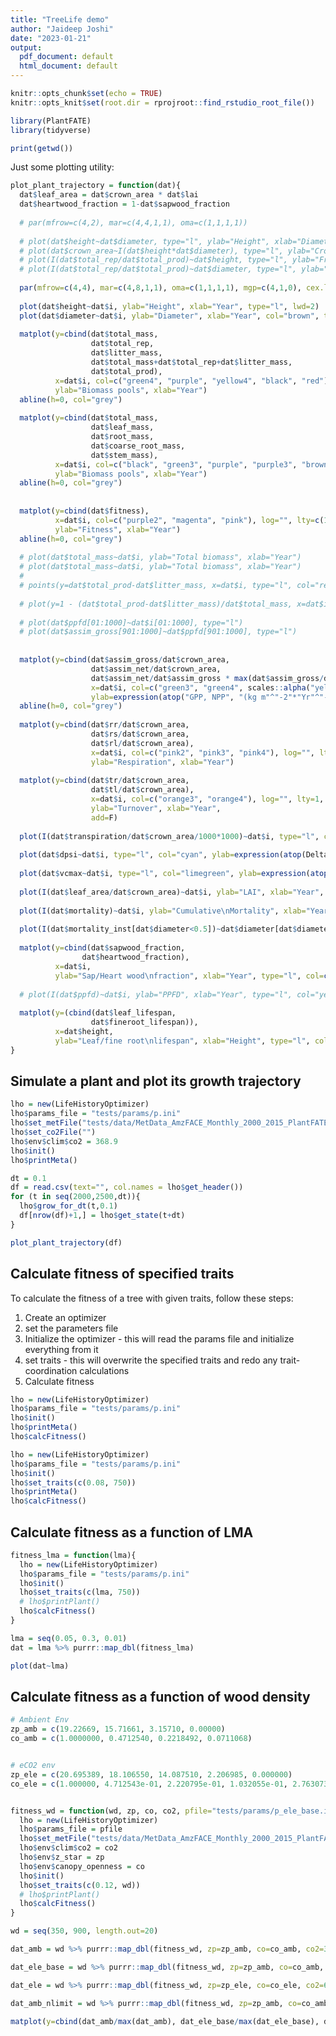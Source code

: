 ```yaml
---
title: "TreeLife demo"
author: "Jaideep Joshi"
date: "2023-01-21"
output:
  pdf_document: default
  html_document: default
---
```


```r
knitr::opts_chunk$set(echo = TRUE)
knitr::opts_knit$set(root.dir = rprojroot::find_rstudio_root_file())
```

```r
library(PlantFATE)
library(tidyverse)

print(getwd())
```

Just some plotting utility:

```r
plot_plant_trajectory = function(dat){
  dat$leaf_area = dat$crown_area * dat$lai
  dat$heartwood_fraction = 1-dat$sapwood_fraction
  
  # par(mfrow=c(4,2), mar=c(4,4,1,1), oma=c(1,1,1,1))
  
  # plot(dat$height~dat$diameter, type="l", ylab="Height", xlab="Diameter")
  # plot(dat$crown_area~I(dat$height*dat$diameter), type="l", ylab="Crown area", xlab="DH")
  # plot(I(dat$total_rep/dat$total_prod)~dat$height, type="l", ylab="Frac alloc to\nreproduction", xlab="Height")
  # plot(I(dat$total_rep/dat$total_prod)~dat$diameter, type="l", ylab="Frac alloc to\nreproduction", xlab="Diameter")
  
  par(mfrow=c(4,4), mar=c(4,8,1,1), oma=c(1,1,1,1), mgp=c(4,1,0), cex.lab=1.2)
  
  plot(dat$height~dat$i, ylab="Height", xlab="Year", type="l", lwd=2)
  plot(dat$diameter~dat$i, ylab="Diameter", xlab="Year", col="brown", type="l", lwd=2)
  
  matplot(y=cbind(dat$total_mass,
                  dat$total_rep,
                  dat$litter_mass,
                  dat$total_mass+dat$total_rep+dat$litter_mass,
                  dat$total_prod), 
          x=dat$i, col=c("green4", "purple", "yellow4", "black", "red"), log="", lty=c(1,1,1,1,2), lwd=c(1,1,1,2,1), type="l",
          ylab="Biomass pools", xlab="Year")
  abline(h=0, col="grey")
  
  matplot(y=cbind(dat$total_mass,
                  dat$leaf_mass,
                  dat$root_mass,
                  dat$coarse_root_mass,
                  dat$stem_mass),
          x=dat$i, col=c("black", "green3", "purple", "purple3", "brown"), log="", lty=c(1,1,1,1,1), lwd=c(1,1,1,1,1), type="l",
          ylab="Biomass pools", xlab="Year")
  abline(h=0, col="grey")
  
  
  matplot(y=cbind(dat$fitness), 
          x=dat$i, col=c("purple2", "magenta", "pink"), log="", lty=c(1,1,1), lwd=c(1,1,2), type="l",
          ylab="Fitness", xlab="Year")
  abline(h=0, col="grey")
  
  # plot(dat$total_mass~dat$i, ylab="Total biomass", xlab="Year")
  # plot(dat$total_mass~dat$i, ylab="Total biomass", xlab="Year")
  # 
  # points(y=dat$total_prod-dat$litter_mass, x=dat$i, type="l", col="red")
  
  # plot(y=1 - (dat$total_prod-dat$litter_mass)/dat$total_mass, x=dat$i, ylab="Total biomass", xlab="Year")
  
  # plot(dat$ppfd[01:1000]~dat$i[01:1000], type="l")
  # plot(dat$assim_gross[901:1000]~dat$ppfd[901:1000], type="l")
  
  
  matplot(y=cbind(dat$assim_gross/dat$crown_area,
                  dat$assim_net/dat$crown_area,
                  dat$assim_net/dat$assim_gross * max(dat$assim_gross/dat$crown_area)), 
                  x=dat$i, col=c("green3", "green4", scales::alpha("yellow3", 0.5)), log="", lty=1, type="l", lwd=c(1,1,3),
                  ylab=expression(atop("GPP, NPP", "(kg m"^"-2"*"Yr"^"-1"*")")), xlab="Year")
  abline(h=0, col="grey")
  
  matplot(y=cbind(dat$rr/dat$crown_area,
                  dat$rs/dat$crown_area,
                  dat$rl/dat$crown_area), 
                  x=dat$i, col=c("pink2", "pink3", "pink4"), log="", lty=1, type="l",
                  ylab="Respiration", xlab="Year")
  
  matplot(y=cbind(dat$tr/dat$crown_area,
                  dat$tl/dat$crown_area), 
                  x=dat$i, col=c("orange3", "orange4"), log="", lty=1, type="l",
                  ylab="Turnover", xlab="Year",
                  add=F)
  
  plot(I(dat$transpiration/dat$crown_area/1000*1000)~dat$i, type="l", col="blue", ylab="Transpitation\n(mm/yr)")
  
  plot(dat$dpsi~dat$i, type="l", col="cyan", ylab=expression(atop(Delta*psi, "(MPa)")), xlab="Year")
  
  plot(dat$vcmax~dat$i, type="l", col="limegreen", ylab=expression(atop(V[cmax], "("*mu*"mol m"^"-2"*"s"^"-1"*")")), xlab="Year")
  
  plot(I(dat$leaf_area/dat$crown_area)~dat$i, ylab="LAI", xlab="Year", type="l")
  
  plot(I(dat$mortality)~dat$i, ylab="Cumulative\nMortality", xlab="Year", type="l")
  
  plot(I(dat$mortality_inst[dat$diameter<0.5])~dat$diameter[dat$diameter<0.5], ylab="Instantaneous\nmortality rate", xlab="Diameter", type="l")
  
  matplot(y=cbind(dat$sapwood_fraction, 
                dat$heartwood_fraction),
          x=dat$i, 
          ylab="Sap/Heart wood\nfraction", xlab="Year", type="l", col=c("yellowgreen", "brown4"), lty=1, lwd=1)
  
  # plot(I(dat$ppfd)~dat$i, ylab="PPFD", xlab="Year", type="l", col="yellowgreen")
  
  matplot(y=(cbind(dat$leaf_lifespan, 
                  dat$fineroot_lifespan)),
          x=dat$height, 
          ylab="Leaf/fine root\nlifespan", xlab="Height", type="l", col=c("yellowgreen", "brown4"), lty=1, lwd=1)
}

```
## Simulate a plant and plot its growth trajectory

```r
lho = new(LifeHistoryOptimizer)
lho$params_file = "tests/params/p.ini"
lho$set_metFile("tests/data/MetData_AmzFACE_Monthly_2000_2015_PlantFATE.csv")
lho$set_co2File("")
lho$env$clim$co2 = 368.9
lho$init()
lho$printMeta()

dt = 0.1
df = read.csv(text="", col.names = lho$get_header())
for (t in seq(2000,2500,dt)){
  lho$grow_for_dt(t,0.1)
  df[nrow(df)+1,] = lho$get_state(t+dt)
}

plot_plant_trajectory(df)
```

## Calculate fitness of specified traits

To calculate the fitness of a tree with given traits, follow these steps:

1. Create an optimizer
2. set the parameters file
3. Initialize the optimizer - this will read the params file and initialize everything from it
4. set traits  - this will overwrite the specified traits and redo any trait-coordination calculations
5. Calculate fitness

```r
lho = new(LifeHistoryOptimizer)
lho$params_file = "tests/params/p.ini"
lho$init()
lho$printMeta()
lho$calcFitness()
```

```r
lho = new(LifeHistoryOptimizer)
lho$params_file = "tests/params/p.ini"
lho$init()
lho$set_traits(c(0.08, 750))
lho$printMeta()
lho$calcFitness()
```


## Calculate fitness as a function of LMA

```r
fitness_lma = function(lma){
  lho = new(LifeHistoryOptimizer)
  lho$params_file = "tests/params/p.ini"
  lho$init()
  lho$set_traits(c(lma, 750))
  # lho$printPlant()
  lho$calcFitness()
}

lma = seq(0.05, 0.3, 0.01)
dat = lma %>% purrr::map_dbl(fitness_lma)

plot(dat~lma)
```

## Calculate fitness as a function of wood density

```r
# Ambient Env
zp_amb = c(19.22669, 15.71661, 3.15710, 0.00000)
co_amb = c(1.0000000, 0.4712540, 0.2218492, 0.0711068)


# eCO2 env
zp_ele = c(20.695389, 18.106550, 14.087510, 2.206985, 0.000000) 
co_ele = c(1.000000, 4.712543e-01, 2.220795e-01, 1.032055e-01, 2.763073e-02)


fitness_wd = function(wd, zp, co, co2, pfile="tests/params/p_ele_base.ini"){
  lho = new(LifeHistoryOptimizer)
  lho$params_file = pfile
  lho$set_metFile("tests/data/MetData_AmzFACE_Monthly_2000_2015_PlantFATE.csv")
  lho$env$clim$co2 = co2
  lho$env$z_star = zp
  lho$env$canopy_openness = co
  lho$init()
  lho$set_traits(c(0.12, wd))
  # lho$printPlant()
  lho$calcFitness()
}

wd = seq(350, 900, length.out=20)

dat_amb = wd %>% purrr::map_dbl(fitness_wd, zp=zp_amb, co=co_amb, co2=368)

dat_ele_base = wd %>% purrr::map_dbl(fitness_wd, zp=zp_amb, co=co_amb, co2=614)

dat_ele = wd %>% purrr::map_dbl(fitness_wd, zp=zp_ele, co=co_ele, co2=614)

dat_amb_nlimit = wd %>% purrr::map_dbl(fitness_wd, zp=zp_amb, co=co_amb, co2=368, pfile="tests/params/p_ele_hi.ini")

matplot(y=cbind(dat_amb/max(dat_amb), dat_ele_base/max(dat_ele_base), dat_ele/max(dat_ele), dat_amb_nlimit/max(dat_amb_nlimit)), x = wd, type="l", lty=1, col=c("black", "grey", "yellow3", "brown"), ylab="Fitness", xlab="Wood density", cex.lab=1.3, lwd=2)

```
